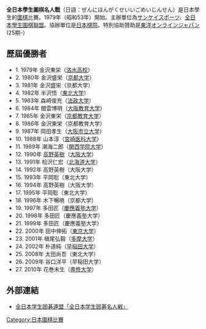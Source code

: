 '''全日本學生圍棋名人戰'''（日語：ぜんにほんがくせいいごめいじんせん）是日本學生的[[圍棋|圍棋]]比賽。1979年（昭和53年）開始。主辦單位為[[サンケイスポーツ|サンケイスポーツ]]、[[全日本學生圍棋聯盟|全日本學生圍棋聯盟]]。協辦單位是[[日本棋院|日本棋院]]。特別協助贊助是[[東洋オンラインジャパン|東洋オンラインジャパン]](25期-）

==歷屆優勝者==
*1. 1979年 金沢東栄（[[洛水高校|洛水高校]]）
*2. 1980年 金沢盛栄（[[京都大学|京都大学]]）
*3. 1981年 金沢盛栄（京都大学）
*4. 1982年 半沢悟（[[東北大学|東北大学]]）
*5. 1983年 森崎俊充（[[法政大学|法政大学]]）
*6. 1984年 闇雲博明（[[大阪教育大学|大阪教育大学]]）
*7. 1985年 金沢東栄（[[京都教育大学|京都教育大学]]）
*8. 1986年 金沢東栄（京都教育大学）
*9. 1987年 岡田孝生（[[大阪市立大学|大阪市立大学]]）
*10. 1988年 山本淳（[[宮崎医科大学|宮崎医科大学]]）
*11. 1989年 潮海二郎（[[関西学院大学|関西学院大学]]）
*12. 1990年 [[高野英樹|高野英樹]]（[[大阪大学|大阪大学]]）
*13. 1991年 桧沢仁宏（[[北海道大学|北海道大学]]）
*14. 1992年 高野英樹（大阪大学）
*15. 1993年 平岡聡（東北大学）
*16. 1994年 高野英樹（大阪大学）
*17. 1995年 平岡聡（東北大学）
*18. 1996年 木下暢暁（京都大学）
*19. 1997年 多田匠（[[慶應義塾大学|慶應義塾大学]]）
*20. 1998年 多田匠（慶應義塾大学）
*21. 1999年 多田匠（慶應義塾大学）
*22. 2000年 田中伸拓（[[東京大学|東京大学]]）
*23. 2001年 槇尾弘毅（[[多摩大学|多摩大学]]）
*24. 2002年 朴道純（[[早稲田大学|早稲田大学]]）
*25. 2008年 太田尚吾（東北大学）
*26. 2009年 谷口洋平（早稲田大学）
*27. 2010年 花巻未生（[[専修大学|専修大学]]）

==外部連結==
*[https://web.archive.org/web/20100701210951/http://gakusei15renmei.hp.infoseek.co.jp/nihon/meijin/top.htm 全日本学生囲碁連盟「全日本学生囲碁名人戦」]

{{日本圍棋比賽}}
[[Category:日本圍棋比賽|Category:日本圍棋比賽]]